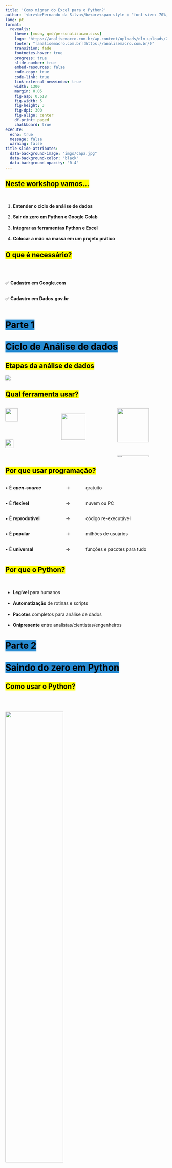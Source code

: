 ```yaml
---
title: 'Como migrar do Excel para o Python?'
author: '<br><b>Fernando da Silva</b><br><span style = "font-size: 70%;">Cientista de Dados<br><a href="https://github.com/schoulten">{{< fa brands github >}}</a>&nbsp; <a href="https://www.linkedin.com/in/schoulten/">{{< fa brands linkedin >}}</a>&nbsp; <a href="mailto:fernando@fortietwo.com">{{< fa solid envelope >}}</a>&nbsp; <a href="https://analisemacro.com.br/">{{< fa solid house >}}</a></span>'
lang: pt
format: 
  revealjs:
    theme: [moon, qmd/personalizacao.scss]
    logo: "https://analisemacro.com.br/wp-content/uploads/dlm_uploads/2021/10/logo_am.png"
    footer: "[analisemacro.com.br](https://analisemacro.com.br/)"
    transition: fade
    footnotes-hover: true
    progress: true
    slide-number: true
    embed-resources: false
    code-copy: true
    code-link: true
    link-external-newwindow: true
    width: 1300
    margin: 0.05
    fig-asp: 0.618
    fig-width: 5
    fig-height: 3
    fig-dpi: 300
    fig-align: center
    df-print: paged
    chalkboard: true
execute:
  echo: true
  message: false
  warning: false
title-slide-attributes:
  data-background-image: "imgs/capa.jpg"
  data-background-color: "black"
  data-background-opacity: "0.4"
---
```


## <mark>Neste workshop vamos...</mark>

<br>

::: incremental
1.  **Entender o ciclo de [análise de dados]{.highlight}**<br><br>
2.  **Sair do zero em [Python]{.highlight} e Google Colab**<br><br>
3.  **Integrar as ferramentas Python e [Excel]{.highlight}**<br><br>
4.  **Colocar a [mão na massa]{.highlight} em um projeto prático**
:::

## <mark>O que é necessário?</mark>

<br><br>

::: incremental
✅ **Cadastro em Google.com**<br><br>

✅ **Cadastro em Dados.gov.br**<br><br>
:::

# <mark style="background-color: #268bd2;">Parte 1<br><br> Ciclo de Análise de dados</mark> {background-color="black" background-image="imgs/parte01.jpg" background-opacity="0.2"}

::: footer
:::

## <mark>Etapas da análise de dados</mark>

![](imgs/ciclo_dados.png){fig-align="center"}

## <mark> Qual ferramenta usar?</mark>

::: columns
::: {.column width="33%"}
![](imgs/excel.png){fig-align="center" width="50%"}

![](imgs/eviews.jpg){fig-align="center" width="40%"}

![](imgs/looker.png){fig-align="center" width="65%"}
:::

::: {.column width="33%"}
<br> ![](imgs/sas.svg){fig-align="center" width="70%"}

<br> ![](imgs/stata.svg){fig-align="center" width="70%"}

<br> ![](imgs/qlik.svg){fig-align="center" width="60%"}
:::

::: {.column width="33%"}
![](imgs/matlab.png){fig-align="center" width="80%"}

![](imgs/powerbi.png){fig-align="center" width="80%"}

![](imgs/tableau.png){fig-align="center" width="80%"}
:::
:::

## <mark> Por que usar programação?</mark>

::: columns
::: {.column width="33%"}
• É ***open-source***<br><br>

• É **flexível**<br><br>

• É **reprodutível**<br><br>

• É **popular**<br><br>

• É **universal**
:::

::: {.column width="8%"}
→<br><br>

→<br><br>

→<br><br>

→<br><br>

→
:::

::: {.column width="50%"}
gratuito<br><br>

nuvem ou PC<br><br>

código re-executável<br><br>

milhões de usuários<br><br>

funções e pacotes para tudo
:::
:::

## <mark> Por que o Python?</mark>

<br>

-   **Legível** para humanos<br><br>
-   **Automatização** de rotinas e scripts<br><br>
-   **Pacotes** completos para análise de dados<br><br>
-   **Onipresente** entre analistas/cientistas/engenheiros

# <mark style="background-color: #268bd2;">Parte 2<br><br> Saindo do zero em Python</mark> {background-color="black" background-image="imgs/parte02.jpg" background-opacity="0.2"}

::: footer
:::

## <mark>Como usar o Python?</mark>

<br><br>

::: incremental

![](imgs/colab.png){fig-align="center" width="60%"}

:::

::: footer
:::

# <mark style="background-color: #268bd2;">Parte 3<br><br> Projeto de Automação com Python</mark> {background-color="black" background-image="imgs/parte05.jpg" background-opacity="0.2"}

::: footer
:::

## <mark>Momento prática!</mark>

<br>
**Antes de começar o código, faça isso:**

1. Acessar este link: [https://dados.gov.br/auth/minha-conta](https://dados.gov.br/auth/minha-conta)
2. Clicar em "*Entrar com gov.br*"
3. Digitar seu CPF e dados para cadastrar/acessar conta
4. Clicar em *Gerar/Regerar* (Token)
5. Clicar em *Ver* (Token)
6. Copiar o Token gerado e armazenar em local seguro
